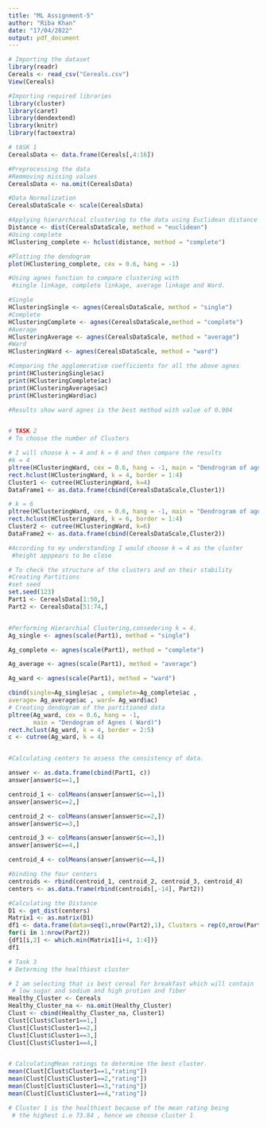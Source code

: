 ```yaml
---
title: "ML Assignment-5"
author: "Riba Khan"
date: "17/04/2022"
output: pdf_document
---
```


```r
# Importing the dataset
library(readr)
Cereals <- read_csv("Cereals.csv")
View(Cereals)

#Importing required libraries
library(cluster)
library(caret)
library(dendextend)
library(knitr)
library(factoextra)

# tASK 1
CerealsData <- data.frame(Cereals[,4:16])

#Preprocessing the data
#Remmoving missing values
CerealsData <- na.omit(CerealsData)

#Data Normalization
CerealsDataScale <- scale(CerealsData)

#Applying hierarchical clustering to the data using Euclidean distance 
Distance <- dist(CerealsDataScale, method = "euclidean")
#Using complete
HClustering_complete <- hclust(distance, method = "complete")

#Plotting the dendogram
plot(HClustering_complete, cex = 0.6, hang = -1)

#Using agnes function to compare clustering with 
 #single linkage, complete linkage, average linkage and Ward.

#Single
HClusteringSingle <- agnes(CerealsDataScale, method = "single")
#Complete
HClusteringComplete <- agnes(CerealsDataScale,method = "complete")
#Average
HClusteringAverage <- agnes(CerealsDataScale, method = "average")
#Ward
HClusteringWard <- agnes(CerealsDataScale, method = "ward")

#Comparing the agglomerative coefficients for all the above agnes 
print(HClusteringSingle$ac)
print(HClusteringComplete$ac)
print(HClusteringAverage$ac)
print(HClusteringWard$ac)

#Results show ward agnes is the best method with value of 0.904


# TASK 2
# To choose the number of Clusters

# I will choose k = 4 and k = 6 and then compare the results
#k = 4
pltree(HClusteringWard, cex = 0.6, hang = -1, main = "Dendrogram of agnes (Using Ward)")
rect.hclust(HClusteringWard, k = 4, border = 1:4)
Cluster1 <- cutree(HClusteringWard, k=4)
DataFrame1 <- as.data.frame(cbind(CerealsDataScale,Cluster1))

# k = 6
pltree(HClusteringWard, cex = 0.6, hang = -1, main = "Dendrogram of agnes (Using Ward)")
rect.hclust(HClusteringWard, k = 6, border = 1:4)
Cluster2 <- cutree(HClusteringWard, k=6)
DataFrame2 <- as.data.frame(cbind(CerealsDataScale,Cluster2))

#According to my understanding I would choose k = 4 as the cluster 
 #height apppears to be close 

# To check the structure of the clusters and on their stability
#Creating Partitions
#set seed
set.seed(123)
Part1 <- CerealsData[1:50,]
Part2 <- CerealsData[51:74,]


#Performing Hierarchial Clustering,consedering k = 4.
Ag_single <- agnes(scale(Part1), method = "single")

Ag_complete <- agnes(scale(Part1), method = "complete")

Ag_average <- agnes(scale(Part1), method = "average")

Ag_ward <- agnes(scale(Part1), method = "ward")

cbind(single=Ag_single$ac , complete=Ag_complete$ac ,
average= Ag_average$ac , ward= Ag_ward$ac)
# Creating dendogram of the partitioned data
pltree(Ag_ward, cex = 0.6, hang = -1, 
       main = "Dendogram of Agnes ( Ward)")
rect.hclust(Ag_ward, k = 4, border = 2:5)
c <- cutree(Ag_ward, k = 4)


#Calculating centers to assess the consistency of data.

answer <- as.data.frame(cbind(Part1, c))
answer[answer$c==1,]

centroid_1 <- colMeans(answer[answer$c==1,])
answer[answer$c==2,]

centroid_2 <- colMeans(answer[answer$c==2,])
answer[answer$c==3,]

centroid_3 <- colMeans(answer[answer$c==3,])
answer[answer$c==4,]

centroid_4 <- colMeans(answer[answer$c==4,])

#binding the four centers
centroids <- rbind(centroid_1, centroid_2, centroid_3, centroid_4)
centers <- as.data.frame(rbind(centroids[,-14], Part2))

#Calculating the Distance 
D1 <- get_dist(centers)
Matrix1 <- as.matrix(D1)
df1 <- data.frame(data=seq(1,nrow(Part2),1), Clusters = rep(0,nrow(Part2)))
for(i in 1:nrow(Part2)) 
{df1[i,2] <- which.min(Matrix1[i+4, 1:4])}
df1

# Task 3
# Determing the healthiest cluster

# I am selecting that is best cereal for breakfast which will contain 
 # low sugar and sodium and high protien and fiber
Healthy_Cluster <- Cereals
Healthy_Cluster_na <- na.omit(Healthy_Cluster)
Clust <- cbind(Healthy_Cluster_na, Cluster1)
Clust[Clust$Cluster1==1,]
Clust[Clust$Cluster1==2,]
Clust[Clust$Cluster1==3,]
Clust[Clust$Cluster1==4,]


# CalculatingMean ratings to determine the best cluster.
mean(Clust[Clust$Cluster1==1,"rating"])
mean(Clust[Clust$Cluster1==2,"rating"])
mean(Clust[Clust$Cluster1==3,"rating"])
mean(Clust[Clust$Cluster1==4,"rating"])

# Cluster 1 is the healthiest because of the mean rating being 
 # the highest i.e 73.84 , hence we choose cluster 1




```
